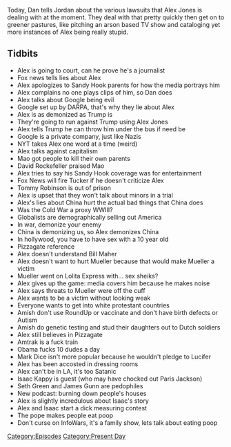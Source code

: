 {{DEFAULTSORT:
    #_EPISODE_0188:August 1, 2018
}}{{Episode
    | title           = August 1, 2018
    | caption         = [https://knowledgefight.libsyn.com/knowledge-fight-august-1-2018 Listen to this episode on Libsyn]
    | episodeNumber   = 188
    | length          = 02:52:48
    | airDate         = August 3, 2018
    | coverageDate    = August 1, 2018
    | episodeType     = [[:Category:Present Day|Present Day]]
    | appearance      = [[Mao]], [[David Rockefeller]], [[Tucker Carlson]], [[Tommy Robinson]], [[Bill Maher]], [[Robert Mueller]], [[Mark Dice]], [[Isaac Kappy]], [[Seth Green]]
    | oocDrop         = Trump is Christlike
    | previousEpisode = [[187: Magic Cheesecloth and Secret Pleiadians]]
    | nextEpisode     = [[189: February 19-20, 2009]]
}}

{{Stub}}

Today, Dan tells Jordan about the various lawsuits that Alex Jones is dealing with at the moment. They deal with that pretty quickly then get on to greener pastures, like pitching an arson based TV show and cataloging yet more instances of Alex being really stupid.

==Tidbits==

*Alex is going to court, can he prove he's a journalist
*Fox news tells lies about Alex
*Alex apologizes to Sandy Hook parents for how the media portrays him
*Alex complains no one plays clips of him, so Dan does
*Alex talks about Google being evil
*Google set up by DARPA, that's why they lie about Alex
*Alex is as demonized as Trump is
*They're going to run against Trump using Alex Jones
*Alex tells Trump he can throw him under the bus if need be
*Google is a private company, just like Nazis
*NYT takes Alex one word at a time (weird)
*Alex talks against capitalism
*Mao got people to kill their own parents
*David Rockefeller praised Mao
*Alex tries to say his Sandy Hook coverage was for entertainment
*Fox News will fire Tucker if he doesn't criticize Alex
*Tommy Robinson is out of prison
*Alex is upset that they won't talk about minors in a trial
*Alex's lies about China hurt the actual bad things that China does
*Was the Cold War a proxy WWIII?
*Globalists are demographically selling out America
*In war, demonize your enemy
*China is demonizing us, so Alex demonizes China
*In hollywood, you have to have sex with a 10 year old
*Pizzagate reference
*Alex doesn't understand Bill Maher
*Alex doesn't want to hurt Mueller because that would make Mueller a victim
*Mueller went on Lolita Express with... sex sheiks?
*Alex gives up the game: media covers him because he makes noise
*Alex says threats to Mueller were off the cuff
*Alex wants to be a victim without looking weak
*Everyone wants to get into white protestant countries
*Amish don't use RoundUp or vaccinate and don't have birth defects or Autism
*Amish do genetic testing and stud their daughters out to Dutch soldiers
*Alex still believes in Pizzagate
*Amtrak is a fuck train
*Obama fucks 10 dudes a day
*Mark Dice isn't more popular because he wouldn't pledge to Lucifer
*Alex has been accosted in dressing rooms
*Alex can't be in LA, it's too Satanic
*Isaac Kappy is guest (who may have chocked out Paris Jackson)
*Seth Green and James Gunn are pedophiles
*New podcast: burning down people's houses
*Alex is slightly incredulous about Isaac's story
*Alex and Isaac start a dick measuring contest
*The pope makes people eat poop
*Don't curse on InfoWars, it's a family show, lets talk about eating poop

[[Category:Episodes]]
[[Category:Present Day]]